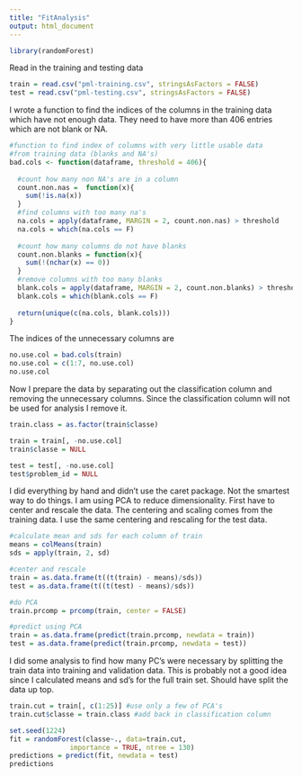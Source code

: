 ```yaml
---
title: "FitAnalysis"
output: html_document
---
```

```r
library(randomForest)
```
Read in the training and testing data
```r
train = read.csv("pml-training.csv", stringsAsFactors = FALSE)
test = read.csv("pml-testing.csv", stringsAsFactors = FALSE)
```
I wrote a function to find the indices of the columns in the training data which have not
enough data. They need to have more than 406 entries which are not blank or NA.
```r
#function to find index of columns with very little usable data
#from training data (blanks and NA's)
bad.cols <- function(dataframe, threshold = 406){
  
  #count how many non NA's are in a column
  count.non.nas =  function(x){
    sum(!is.na(x)) 
  }
  #find columns with too many na's
  na.cols = apply(dataframe, MARGIN = 2, count.non.nas) > threshold
  na.cols = which(na.cols == F)
  
  #count how many columns do not have blanks
  count.non.blanks = function(x){
    sum(!(nchar(x) == 0))
  }
  #remove columns with too many blanks
  blank.cols = apply(dataframe, MARGIN = 2, count.non.blanks) > threshold
  blank.cols = which(blank.cols == F)
  
  return(unique(c(na.cols, blank.cols)))
}
```
The indices of the unnecessary columns are 
```r
no.use.col = bad.cols(train)
no.use.col = c(1:7, no.use.col)
no.use.col
```
Now I prepare the data by separating out the classification column and removing the unnecessary
columns. Since the classification column will not be used for analysis I remove it.
```r
train.class = as.factor(train$classe)

train = train[, -no.use.col]
train$classe = NULL

test = test[, -no.use.col]
test$problem_id = NULL
```
I did everything by hand and didn't use the caret package. Not the smartest way to do things. I am
using PCA to reduce dimensionality. First have to center and rescale the data. The centering and scaling comes from the training data. I use the same centering and rescaling for the test data.
```r
#calculate mean and sds for each column of train
means = colMeans(train)
sds = apply(train, 2, sd)

#center and rescale
train = as.data.frame(t((t(train) - means)/sds))
test = as.data.frame(t((t(test) - means)/sds))

#do PCA
train.prcomp = prcomp(train, center = FALSE)

#predict using PCA
train = as.data.frame(predict(train.prcomp, newdata = train))
test = as.data.frame(predict(train.prcomp, newdata = test))
```
I did some analysis to find how many PC's were necessary by splitting the train data into training and validation data. This is probably not a good idea since I calculated means and sd's for the full train set. Should have split the data up top. 
```r
train.cut = train[, c(1:25)] #use only a few of PCA's
train.cut$classe = train.class #add back in classification column

set.seed(1224)
fit = randomForest(classe~., data=train.cut,
               importance = TRUE, ntree = 130)
predictions = predict(fit, newdata = test)
predictions
```


